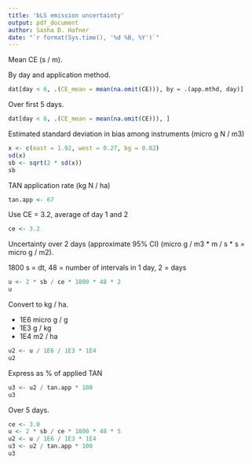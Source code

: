 ```yaml
---
title: 'bLS emission uncertainty'
output: pdf_document
author: Sasha D. Hafner
date: "`r format(Sys.time(), '%d %B, %Y')`"
---
```


Mean CE (s / m).

By day and application method.

```r
dat[day < 6, .(CE_mean = mean(na.omit(CE))), by = .(app.mthd, day)]
```

Over first 5 days.


```r
dat[day < 6, .(CE_mean = mean(na.omit(CE))), ]
```

Estimated standard deviation in bias among instruments (micro g N / m3)

```r
x <- c(east = 1.92, west = 0.27, bg = 0.82)
sd(x)
sb <- sqrt(2 * sd(x))
sb
```

TAN application rate (kg N / ha)

```r
tan.app <- 67
```

Use CE = 3.2, average of day 1 and 2

```r
ce <- 3.2
```

Uncertainty over 2 days (approximate 95% CI) (micro g / m3 * m / s * s = micro g / m2).

1800 s = dt, 48 = number of intervals in 1 day, 2 = days

```r
u <- 2 * sb / ce * 1800 * 48 * 2
u
```

Convert to kg / ha.

* 1E6 micro g / g 
* 1E3 g / kg
* 1E4 m2 / ha


```r
u2 <- u / 1E6 / 1E3 * 1E4
u2
```

Express as % of applied TAN

```r
u3 <- u2 / tan.app * 100
u3
```

Over 5 days.


```r
ce <- 3.0
u <- 2 * sb / ce * 1800 * 48 * 5
u2 <- u / 1E6 / 1E3 * 1E4
u3 <- u2 / tan.app * 100
u3
```




